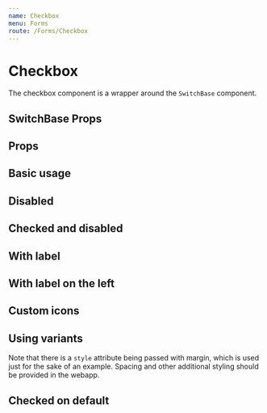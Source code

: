 ```yaml
---
name: Checkbox
menu: Forms
route: /Forms/Checkbox
---
```



# Checkbox

The checkbox component is a wrapper around the `SwitchBase` component.

## SwitchBase Props
<PropsTable of={SwitchBase} />

## Props
<PropsTable of={Checkbox} />

## Basic usage
<Playground wrapper={Wrapper}>
  <Checkbox />
</Playground>

## Disabled
<Playground wrapper={Wrapper}>
  <Checkbox disabled />
</Playground>

## Checked and disabled
<Playground wrapper={Wrapper}>
  <Checkbox checked disabled />
</Playground>

## With label
<Playground wrapper={Wrapper}>
  <Checkbox label="Gender" value="my value" />
</Playground>

## With label on the left
<Playground wrapper={Wrapper}>
  <Checkbox label="Gender" labelPlacement="start" value="my value" />
</Playground>

## Custom icons
<Playground wrapper={Wrapper}>
  <div>
    <Checkbox
      label="This will switch icon only"
      value="my value"
      icon="twitter"
      iconChecked="facebook"
      iconVariant={2}
    />
  </div>

  <div>
    <Checkbox
      label="This will switch variant"
      value="my value"
      icon="twitter"
      iconVariant={2}
      iconVariantChecked={0}
    />
  </div>

  <div>
    <Checkbox
      label="This will switch icon and variant"
      value="my value"
      icon="twitter"
      iconChecked="facebook"
      iconVariant={2}
      iconVariantChecked={0}
    />
  </div>
</Playground>

## Using variants
Note that there is a `style` attribute being passed with margin, which is used
just for the sake of an example. Spacing and other additional styling should be
provided in the webapp.
<Playground wrapper={Wrapper}>
  <Checkbox
    label="1"
    value="people1"
    icon="people--one"
    variant="button-large"
    iconFontSize="170%"
    desktopIconFontSize="300%"
  />
  <Checkbox
    label="2"
    value="people2"
    icon="people--two"
    variant="button-large"
    iconFontSize="170%"
    desktopIconFontSize="300%"
  />
  <Checkbox
    label="3"
    value="people3"
    icon="people--three"
    variant="button-large"
    iconFontSize="170%"
    desktopIconFontSize="300%"
  />
</Playground>

## Checked on default
<Playground wrapper={Wrapper}>
  <Checkbox label="Gender" value="my value" defaultChecked />
</Playground>

